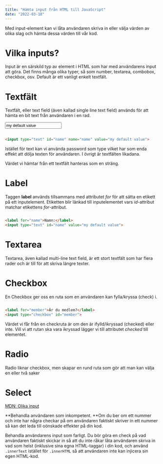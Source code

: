 ```yaml
---
title: "Hämta input från HTML till JavaScript"
date: "2022-03-18"
---
```


Med input-element kan vi låta användaren skriva in eller välja värden av olika slag och hämta dessa värden till vår kod.

# Vilka inputs?

Input är en särskild typ av element i HTML som har med användarens input att göra. Det finns många olika typer, så som number, textarea, combobox, checkbox, osv. Default är ett vanligt enkelt textfält.

# Textfält

Textfält, eller text field (även kallad single line text field) används för att hämta en bit text från användaren i en rad.

<input type="text" id="name" name="name" value="my default value">

```html

<input type="text" id="name" name="name" value="my default value">

```

Istället för text kan vi använda password som type vilket har som enda effekt att dölja texten för användaren. I övrigt är textfälten likadana.

Värdet vi hämtar från ett textfält hanteras som en sträng.

# Label

Taggen **label** används tillsammans med attributet _for_ för att sätta en etikett på ett inputelement. Etiketten blir länkad till inputelementet vars _id_-attribut matchar etikettens _for_-attribut.

```html

<label for="name">Namn:</label>
<input type="text" id="name" value="my default value">

```

# Textarea

Textarea, även kallad multi-line text field, är ett stort textfält som har flera rader och är till för att skriva längre texter.
# Checkbox

En Checkbox ger oss en ruta som en användaren kan fylla/kryssa (check) i.

```html

<label for="member">Är du medlem?</label>
<input type="checkbox" id="member">

```

Värdet vi får från en checkruta är om den är ifylld/ikryssad (checked) eller inte. Vill vi att rutan ska vara ikryssad lägger vi till attributet _checked_ till elementet.

# Radio

Radio liknar checkbox, men skapar en rund ruta som gör att man kan välja en eller två saker

# Select



[MDN: Olika input](https://developer.mozilla.org/en-US/docs/Web/HTML/Element/input)

<Warning>

**Behandla användaren som inkompetent. **Om du ber om ett nummer och inte har några checkar på om användaren faktiskt skriver in ett nummer så kan det leda till oönskade effekter på din kod.

</Warning>

Behandla användarens input som farligt. Du bör göra en check på vad användaren faktiskt skickar in så att du inte råkar låta användaren skriva in vad som helst (inklusive sina egna HTML-taggar) i din kod, och använd `.innerText` istället för `.innerHTML` så att användaren inte kan injicera sin egen HTML-kod.

</Warning>